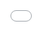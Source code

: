 ```yaml
---
title: "Food ETC"
author: "Dr Shane Crowley"
subtitle: "Introduction"
format:
  revealjs: 
    slide-number: true
    chalkboard: true
    buttons: true
    controls: true
    preview-links: true
    # logo: images/quarto.png
    css: styles.css
    footer: Food Technology, Culture & Ethics 
---
```


## Introduction

::: {.incremental}
- Who am I?
- What will we cover?
- How will the module work?
:::

## {background-video="vids/molecules_build_c.mp4"}

<span style="color: white">
What are the **building blocks** of food?
</span>

## {background-video="vids/molecules_build_col_c.mp4"}

<span style="color: white">
How should we **design food** for people?
</span>

## Main Topics in Semester 1

::: {.incremental}
1. Food **Ontology** (`what food is and could be`)
2. Food **Epistemology** (`ways to know about food`)
3. Food **Semiotics** (`how food communicates with us`)
4. Food **Structure** (`why food is not just its parts`)
:::

::: {.fragment}
:::{.callout-tip collapse="true"}
## Don't Worry 😟

The initial topics are selected based on the assumption that you
do not have a huge `science background`. We want to first get a sense
`how we understand and interact with food` in our daily lives, what our
intuitions are and how they might be wrong in some cases.
:::
:::

## Readings, Reflections & Videos

> There is **one week** between class (readings❗)

> Some **exercises** will be assigned in class

> Note: there is a **participation** grade (10%)

> Assessments include **2 exams**, **1 presentation** and **1 essay**

## Next Week: What is Food?

:::{.panel-tabset}

### Image

![](../../img/Veggie_Loaf_c.png "image of nutraloaf"){fig-align="center" width="80%" height="80%"}

### info

<iframe height="350px" width="100%" src="https://www.chicagomag.com/chicago-magazine/september-2010/dining-critic-tries-nutraloaf-the-prison-food-for-misbehaving-inmates/"></iframe>

Scroll to read or open to [full-screen](https://www.chicagomag.com/chicago-magazine/september-2010/dining-critic-tries-nutraloaf-the-prison-food-for-misbehaving-inmates/
)

:::

---

<iframe title="review: click or swipe to progress" src="sozi/pre-cognition-1.sozi.html" style="position:fixed; top:0; left:0; bottom:0; right:0; width:100%; height:100%; border:none; margin:0; padding:0; overflow:hidden; z-index:999999;"></iframe>

<div class="footer"></div>

